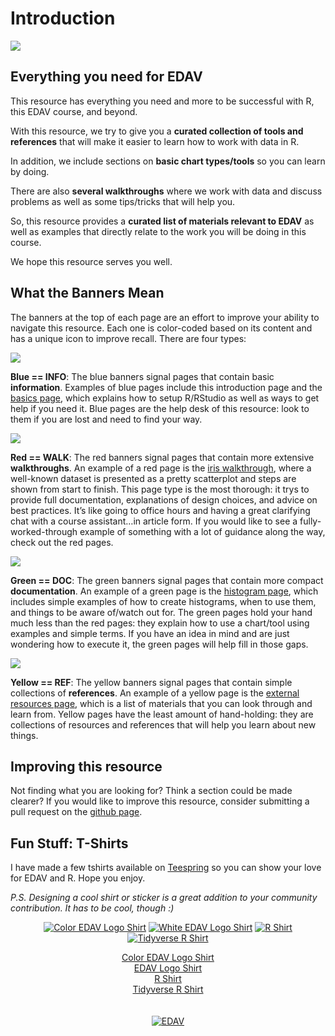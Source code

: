 # Introduction {#intro}

![](images/banners/banner_intro.png)

## Everything you need for EDAV

This resource has everything you need and more to be successful with R, this EDAV course, and beyond.

With this resource, we try to give you a **curated collection of tools and references** that will make it easier to learn how to work with data in R. 

In addition, we include sections on **basic chart types/tools** so you can learn by doing.

There are also **several walkthroughs** where we work with data and discuss problems as well as some tips/tricks that will help you.

So, this resource provides a **curated list of materials relevant to EDAV** as well as examples that directly relate to the work you will be doing in this course.

We hope this resource serves you well.

## What the Banners Mean

The banners at the top of each page are an effort to improve your ability to navigate this resource. Each one is color-coded based on its content and has a unique icon to improve recall. There are four types:

![](images/banners/banner_blue.png)

**Blue == INFO**: The blue banners signal pages that contain basic **information**. Examples of blue pages include this introduction page and the [basics page](basics.html), which explains how to setup R/RStudio as well as ways to get help if you need it. Blue pages are the help desk of this resource: look to them if you are lost and need to find your way.

![](images/banners/banner_red.png)

**Red == WALK**: The red banners signal pages that contain more extensive **walkthroughs**. An example of a red page is the [iris walkthrough](iris.html), where a well-known dataset is presented as a pretty scatterplot and steps are shown from start to finish. This page type is the most thorough: it trys to provide full documentation, explanations of design choices, and advice on best practices. It's like going to office hours and having a great clarifying chat with a course assistant...in article form. If you would like to see a fully-worked-through example of something with a lot of guidance along the way, check out the red pages.

![](images/banners/banner_green.png)

**Green == DOC**: The green banners signal pages that contain more compact **documentation**. An example of a green page is the [histogram page](histogram.html), which includes simple examples of how to create histograms, when to use them, and things to be aware of/watch out for. The green pages hold your hand much less than the red pages: they explain how to use a chart/tool using examples and simple terms. If you have an idea in mind and are just wondering how to execute it, the green pages will help fill in those gaps.

![](images/banners/banner_yellow.png)

**Yellow == REF**: The yellow banners signal pages that contain simple collections of  **references**. An example of a yellow page is the [external resources page](resources.html), which is a list of materials that you can look through and learn from. Yellow pages have the least amount of hand-holding: they are collections of resources and references that will help you learn about new things. 

## Improving this resource

Not finding what you are looking for? Think a section could be made clearer? If you would like to improve this resource, consider submitting a pull request on the [github page](https://github.com/jtr13/EDAV){target="_blank"}.

## Fun Stuff: T-Shirts

I have made a few tshirts available on [Teespring](https://teespring.com/stores/edav){target="_blank"} so you can show your love for EDAV and R. Hope you enjoy. 

*P.S. Designing a cool shirt or sticker is a great addition to your community contribution. It has to be cool, though :)*

<center>

[![Color EDAV Logo Shirt](images/grey_edav_shirt.png)](https://teespring.com/edav-color-tee){target="_blank"}
[![White EDAV Logo Shirt](images/blue_edav_shirt.png)](https://teespring.com/edav-single){target="_blank"}
[![R Shirt](images/blue-r-shirt.png)](https://teespring.com/r-hex-edav){target="_blank"}
[![Tidyverse R Shirt](images/black-tidyverse-r-shirt.png)](https://teespring.com/edav-tidyverse){target="_blank"}

[Color EDAV Logo Shirt](https://teespring.com/edav-color-tee){target="_blank"}</br>
[EDAV Logo Shirt](https://teespring.com/edav-single){target="_blank"}</br>
[R Shirt](https://teespring.com/r-hex-edav){target="_blank"}</br>
[Tidyverse R Shirt](https://teespring.com/edav-tidyverse){target="_blank"}</br>
</center>


<!-- Footer -->
<center>
</br></br>
[![EDAV](images/icons/edav_resource_small.png)](https://jtr13.github.io/EDAV/)
</br></br>
</center>